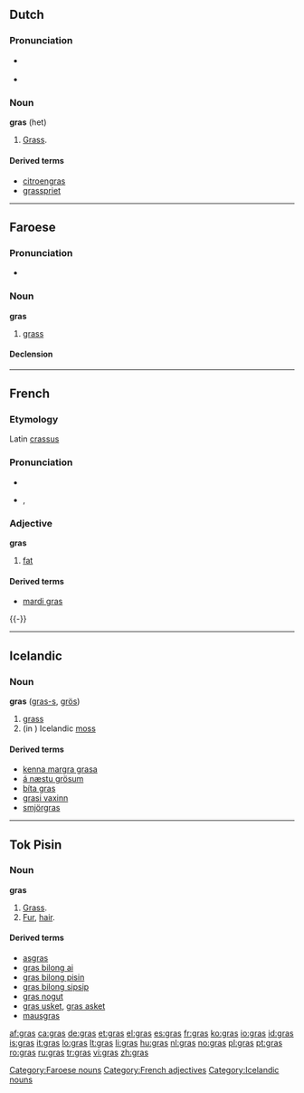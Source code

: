{{also|Gras|GRAS|grás|gräs}}
==Dutch==

===Pronunciation===
*{{a|BE}} {{IPA|lang=nl|/ʝrɑs/}}
*: {{audio|Nl-gras (Belgium).ogg|audio (Belgium)}}
*{{a|NL}} {{IPA|/ɣrɑs/|lang=nl}}

===Noun===
'''gras''' {{n}} (het)

# [[grass|Grass]].

====Derived terms====
* [[citroengras]] {{n}}
* [[grasspriet]] {{m}}

----

==Faroese==

===Pronunciation===
* {{IPA|lang=fo|[gras]}}

===Noun===
'''gras''' {{n}}

# [[grass]]

====Declension====
{{fo-decl-noun-n12|gr}}

[[Category:Faroese nouns]]

----

==French==

===Etymology===
Latin [[crassus]]

===Pronunciation===
* {{audio|Fr-gras.ogg|audio}}
* {{IPA|/ɡʁa/|lang=fr}}, {{SAMPA|/gRa/}}

===Adjective===
{{fr-infl-adj|sm=gras|sf=grasse|pm=gras|pf=grasses|smp=ɡʁa|sfp=ɡʁas|pmp=ɡʁa|pfp=ɡʁas}}
'''gras'''

# [[fat]]

====Derived terms====
* [[mardi gras]]

{{-}}

[[Category:French adjectives]]

----

==Icelandic==

===Noun===
'''gras''' {{n}} ([[grass|gras-s]], [[grös]])

# [[grass]]
# (in {{plural}}) Icelandic [[moss]]

====Derived terms====
* [[kenna margra grasa]]
* [[á næstu grösum]]
* [[bíta gras]]
* [[grasi vaxinn]]
* [[smjörgras]]

[[Category:Icelandic nouns]]

----

==Tok Pisin==

===Noun===
'''gras'''

# [[Grass]].
# [[Fur]], [[hair]].

====Derived terms====
* [[asgras]]
* [[gras bilong ai]]
* [[gras bilong pisin]]
* [[gras bilong sipsip]]
* [[gras nogut]]
* [[gras usket]], [[gras asket]]
* [[mausgras]]

[[af:gras]]
[[ca:gras]]
[[de:gras]]
[[et:gras]]
[[el:gras]]
[[es:gras]]
[[fr:gras]]
[[ko:gras]]
[[io:gras]]
[[id:gras]]
[[is:gras]]
[[it:gras]]
[[lo:gras]]
[[lt:gras]]
[[li:gras]]
[[hu:gras]]
[[nl:gras]]
[[no:gras]]
[[pl:gras]]
[[pt:gras]]
[[ro:gras]]
[[ru:gras]]
[[tr:gras]]
[[vi:gras]]
[[zh:gras]]